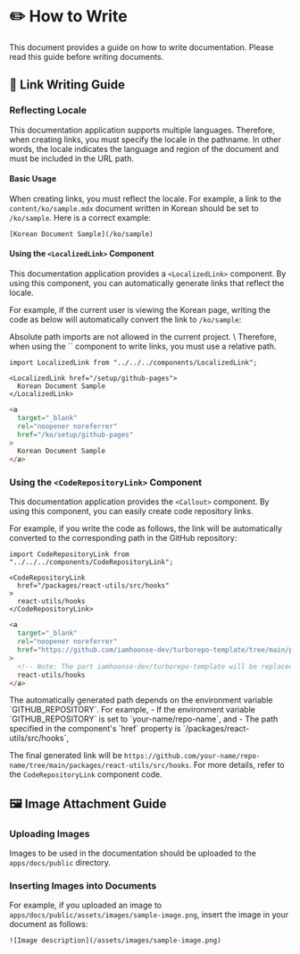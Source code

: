 
# ✏️ How to Write

This document provides a guide on how to write documentation. Please read this guide before writing documents.

## 🔗 Link Writing Guide

### Reflecting Locale

This documentation application supports multiple languages. Therefore, when creating links, you must specify the locale in the pathname.
In other words, the locale indicates the language and region of the document and must be included in the URL path.

#### Basic Usage

When creating links, you must reflect the locale.
For example, a link to the `content/ko/sample.mdx` document written in Korean should be set to `/ko/sample`.
Here is a correct example:

```mdx
[Korean Document Sample](/ko/sample)
```

#### Using the `<LocalizedLink>` Component

This documentation application provides a `<LocalizedLink>` component.
By using this component, you can automatically generate links that reflect the locale.

For example, if the current user is viewing the Korean page, writing the code as below
will automatically convert the link to `/ko/sample`:

<Callout type="info">
  Absolute path imports are not allowed in the current project. \
  Therefore, when using the `<LocalizedLink>` component to write links, you must use a relative path.
</Callout>

```mdx filename="link-usage.mdx"
import LocalizedLink from "../../../components/LocalizedLink";

<LocalizedLink href="/setup/github-pages">
  Korean Document Sample
</LocalizedLink>
```

```html filename="rendered-link.html"
<a
  target="_blank"
  rel="noopener noreferrer"
  href="/ko/setup/github-pages"
>
  Korean Document Sample
</a>
```

### Using the `<CodeRepositoryLink>` Component

This documentation application provides the `<Callout>` component.
By using this component, you can easily create code repository links.

For example, if you write the code as follows,
the link will be automatically converted to the corresponding path in the GitHub repository:

```mdx filename="code-repository-link-usage.mdx"
import CodeRepositoryLink from "../../../components/CodeRepositoryLink";

<CodeRepositoryLink
  href="/packages/react-utils/src/hooks"
>
  react-utils/hooks
</CodeRepositoryLink>
```

```html filename="rendered-code-repository-link.html"
<a
  target="_blank"
  rel="noopener noreferrer"
  href="https://github.com/iamhoonse-dev/turborepo-template/tree/main/packages/browser-utils/src/dom"
>
  <!-- Note: The part iamhoonse-dev/turborepo-template will be replaced with the value of the environment variable GITHUB_REPOSITORY. -->
  react-utils/hooks
</a>
```

<Callout type="info">
  The automatically generated path depends on the environment variable `GITHUB_REPOSITORY`. For example,
  - If the environment variable `GITHUB_REPOSITORY` is set to `your-name/repo-name`, and
  - The path specified in the component's `href` property is `/packages/react-utils/src/hooks`,

  The final generated link will be `https://github.com/your-name/repo-name/tree/main/packages/react-utils/src/hooks`.
  For more details, refer to the <CodeRepositoryLink href="/apps/docs/components/CodeRepositoryLink">`CodeRepositoryLink` component code</CodeRepositoryLink>.
</Callout>

## 🖼️ Image Attachment Guide

### Uploading Images

Images to be used in the documentation should be uploaded to the `apps/docs/public` directory.

### Inserting Images into Documents

For example, if you uploaded an image to `apps/docs/public/assets/images/sample-image.png`,
insert the image in your document as follows:

```mdx filename="image-usage.mdx"
![Image description](/assets/images/sample-image.png)
```